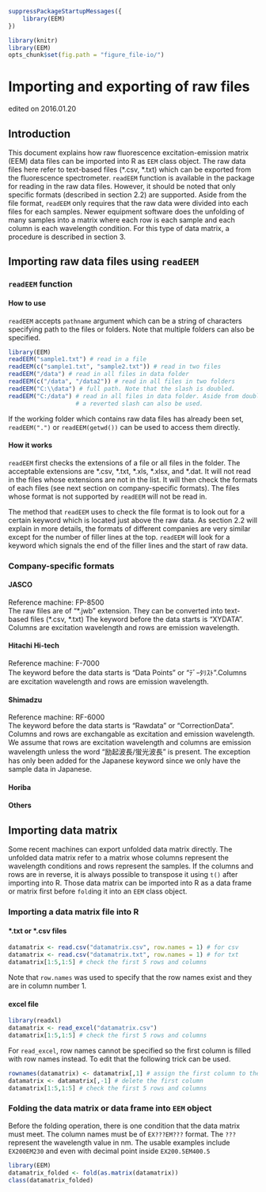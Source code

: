 <!--
%\VignetteEngine{knitr::knitr}
%\VignetteIndexEntry{Importing and exporting of raw files}
\usepackage[utf8]{inputenc}
-->
```r
suppressPackageStartupMessages({
    library(EEM)
})
```

```r
library(knitr)
library(EEM)
opts_chunk$set(fig.path = "figure_file-io/")
```

# Importing and exporting of raw files
edited on 2016.01.20

## Introduction
This document explains how raw fluorescence excitation-emission matrix (EEM) data files can be imported into R as `EEM` class object. The raw data files here refer to text-based files (\*.csv, \*.txt) which can be exported from the fluorescence spectrometer. `readEEM` function is available in the package for reading in the raw data files. However, it should be noted that only specific formats (described in section 2.2) are supported. Aside from the file format, `readEEM` only requires that the raw data were divided into each files for each samples. Newer equipment software does the unfolding of many samples into a matrix where each row is each sample and each column is each wavelength condition. For this type of data matrix, a procedure is described in section 3. 

## Importing raw data files using `readEEM`
### `readEEM` function
#### How to use
`readEEM` accepts `pathname` argument which can be a string of characters specifying path to the files or folders. Note that multiple folders can also be specified. 

```r
library(EEM)
readEEM("sample1.txt") # read in a file
readEEM(c("sample1.txt", "sample2.txt")) # read in two files
readEEM("/data") # read in all files in data folder
readEEM(c("/data", "/data2")) # read in all files in two folders
readEEM("C:\\data") # full path. Note that the slash is doubled.
readEEM("C:/data") # read in all files in data folder. Aside from double slashes,
                   # a reverted slash can also be used. 
```

If the working folder which contains raw data files has already been set, 
`readEEM(".")` or `readEEM(getwd())` can be used to access them directly. 

#### How it works
`readEEM` first checks the extensions of a file or all files in the folder. The acceptable extensions are \*.csv, \*.txt, \*.xls, \*.xlsx, and \*.dat. It will not read in the files whose extensions are not in the list. It will then check the formats of each files (see next section on company-specific formats). The files whose format is not supported by `readEEM` will not be read in. 

The method that `readEEM` uses to check the file format is to look out for a certain keyword which is located just above the raw data. As section 2.2 will explain in more details, the formats of different companies are very similar except for the number of filler lines at the top. `readEEM` will look for a keyword which signals the end of the filler lines and the start of raw data. 

### Company-specific formats
#### JASCO
Reference machine: FP-8500  
The raw files are of "\*.jwb" extension. They can be converted into text-based files (\*.csv, \*.txt)
The keyword before the data starts is "XYDATA". Columns are excitation wavelength and rows are emission wavelength.


#### Hitachi Hi-tech
Reference machine: F-7000  
The keyword before the data starts is "Data Points" or "ﾃﾞｰﾀﾘｽﾄ".Columns are excitation wavelength and rows are emission wavelength.


#### Shimadzu
Reference machine: RF-6000  
The keyword before the data starts is "Rawdata" or "CorrectionData". Columns and rows are exchangable as excitation and emission wavelength. We assume that rows are excitation wavelength and columns are emission wavelength unless the word "励起波長/蛍光波長" is present. The exception has only been added for the Japanese keyword since we only have the sample data in Japanese.

#### Horiba


#### Others

## Importing data matrix
Some recent machines can export unfolded data matrix directly. The unfolded data matrix refer to a matrix whose columns represent the wavelength conditions and rows represent the samples. If the columns and rows are in reverse, it is always possible to transpose it using `t()` after importing into R. Those data matrix can be imported into R as a data frame or matrix first before `fold`ing it into an `EEM` class object. 

### Importing a data matrix file into R

#### \*.txt or \*.csv files
```r
datamatrix <- read.csv("datamatrix.csv", row.names = 1) # for csv
datamatrix <- read.csv("datamatrix.txt", row.names = 1) # for txt
datamatrix[1:5,1:5] # check the first 5 rows and columns
```
Note that `row.names` was used to specify that the row names exist and they are in column number 1.

#### excel file
```r
library(readxl)
datamatrix <- read_excel("datamatrix.csv")
datamatrix[1:5,1:5] # check the first 5 rows and columns
```

For `read_excel`, row names cannot be specified so the first column is filled with row names instead. To edit that the following trick can be used.

```r
rownames(datamatrix) <- datamatrix[,1] # assign the first column to the matrix row names
datamatrix <- datamatrix[,-1] # delete the first column
datamatrix[1:5,1:5] # check the first 5 rows and columns
```

### Folding the data matrix or data frame into `EEM` object

Before the folding operation, there is one condition that the data matrix must meet. The column names must be of `EX???EM???` format. The `???` represent the wavelength value in nm. The usable examples include `EX200EM230` and even with decimal point inside `EX200.5EM400.5`

```r
library(EEM)
datamatrix_folded <- fold(as.matrix(datamatrix))
class(datamatrix_folded)
```

